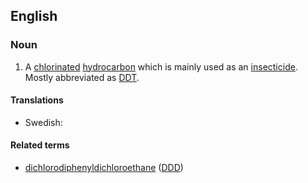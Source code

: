 ==English==

===Noun===
{{en-noun|sg=[[dichloro]][[diphenyl]][[trichloro]][[ethane]]|-}}

# {{organic compound}} A [[chlorinated]] [[hydrocarbon]] which is mainly used as an [[insecticide]]. Mostly abbreviated as [[DDT]].

====Translations====
{{trans-top|chlorinated hydrocarbon insecticide DDT}}
* Swedish: {{t|sv|diklorodifenyltrikloroetan}}
{{trans-mid}}
{{trans-bottom}}

====Related terms====
* [[dichlorodiphenyldichloroethane]] ([[DDD]])